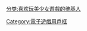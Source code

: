 {{Userbox
  |border-c = #000000
  |border-s = 1
  |id-c     = #F8F8FF
  |id-s     = 12
  |id-fc    = #080800
  |info-c   = #FF8FFF
  |info-s   = 10
  |info-fc  = #FFF398
  |id       = Gal Game
  |info     = 这个用户喜欢玩'''[[美少女游戏]]'''。
  |nocat    = {{{nocat|}}}
}}
<includeonly>[[分类:喜欢玩美少女遊戲的维基人]]</includeonly><noinclude>

[[Category:電子遊戲用戶框]]
</noinclude>